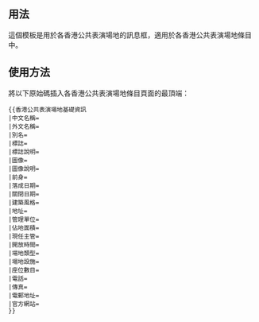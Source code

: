 <includeonly><!-- 在這裡加入模板的保護標識 --></includeonly><noinclude>{{Documentation subpage}}</noinclude>
<!-- 在本行下編輯模板說明 -->
== 用法 ==
{{esoteric}}
這個模板是用於各香港公共表演場地的訊息框，適用於各香港公共表演場地條目中。

==使用方法==
將以下原始碼插入各香港公共表演場地條目頁面的最頂端：
<pre>{{香港公共表演場地基礎資訊
|中文名稱=
|外文名稱=
|別名=
|標誌=
|標誌說明=
|圖像=
|圖像說明=
|前身=
|落成日期=
|關閉日期=
|建築風格= 
|地址=
|管理單位=
|佔地面積=
|現任主管=
|開放時間=
|場地類型=
|場地設施=
|座位數目=
|電話=
|傳真=
|電郵地址=
|官方網站=
}}</pre>

<includeonly>
<!-- 本行下加入模板的分類 -->

</includeonly>